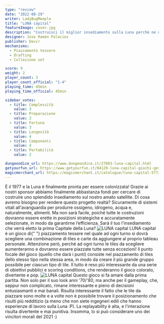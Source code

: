 ```yaml
---
type: "review"
date: "2022-08-29"
writer: LadyBugMeeple
title: "LUNA capital"
featureImage: cover.jpg
description: "Costruisci il miglior insediamento sulla Luna perché ne diventi la capitale!"
designer: Jose Ramón Palacios
publisher: Devir
mechanisms:
  - Piazzamento tessere
  - Drafting
  - Collezione set

score: 9
weight: 2
player_count: 3
player_count_official: "1-4"
playing_time: 45min
playing_time_official: 45min

sidebar_votes:
  - title: Complessità
    value: 3
  - title: Preparazione
    value: 2
  - title: Fortuna
    value: 3
  - title: Longevità
    value: 4
  - title: Componenti
    value: 4
  - title: Portabilità
    value: 2

dungeondice_url: https://www.dungeondice.it/27083-luna-capital.html
getyourfun_url: https://www.getyourfun.it/04129-luna-capital-giochi-gestionali.html
magicmerchant_url: https://magicmerchant.it/catalogue/luna-capital-57738/
---
```


<Setting>
  È il 1977 e la Luna è finalmente pronta per essere colonizzata! Grazie ai
  nostri sponsor abbiamo finalmente abbastanza fondi per cercare di costruire
  uno splendido insediamento sul nostro amato satellite. Di cosa avremo bisogno
  per rendere questo progetto realtà? Sicuramente di sistemi vitali
  all'avanguardia per produrre ossigeno, idrogeno, acqua e, naturalmente,
  alimenti. Ma non sarà facile, poiché tutte le costruzioni dovranno essere
  erette in posizioni strategiche e accuratamente selezionate, in modo da
  garantirne l’efficienza. Sarà il tuo l'insediamento che verrà eletto la prima
  Capitale della Luna?
</Setting>

<img src="./game1.jpg" alt="LUNA capital" />

<Rules>
  LUNA capital è un gioco di{" "}
  <Link to="/mechanisms/piazzamento-tessere">piazzamento tessere</Link> nel
  quale ad ogni turno si dovrà scegliere una combinazione di tiles e carte da
  aggiungere al proprio tableau personale. Attenzione però, perché ad ogni turno
  le tiles da scegliere aumenteranno e dovranno essere piazzate tutte senza
  eccezioni! Il punto focale del gioco (quello che darà i punti) consiste nel
  piazzamento di tiles dello stesso tipo nella stessa area, in modo da creare il
  più grande gruppo possibile per ciascun tipo di tile. Il tutto è reso più
  interessante da una serie di obiettivi pubblici e scoring conditions, che
  renderanno il gioco colorato, divertente e pop.
</Rules>

<img src="./game2.jpg" alt="LUNA capital" />

<Feedback>
  Questo gioco si fa amare dalla prima partita. Non solo per il suo look anni
  '70/'80, ma anche per il gameplay, che, seppur non complicato, rimane
  interessante e pieno di decisioni entusiasmanti e mai banali. Risulta
  interessante il fatto che le tile da piazzare sono molte e a volte non è
  possibile trovare il posizionamento che risulti più redditizio (a meno che non
  siete ingegneri edili che hanno esperienze di lavoro sulla Luna :P). La
  replayability è alta, e l'interazione risulta divertente e mai punitiva.
  Insomma, lo si può considerare uno dei vincitori morali del 2021 :)
</Feedback>

<Instagram id="Ch12xNiDSnK" />
